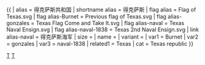 {{ {{{1<noinclude>|country showdata</noinclude>}}}
| alias = 得克萨斯共和国
| shortname alias = 得克萨斯
| flag alias = Flag of Texas.svg
| flag alias-Burnet  = Previous flag of Texas.svg
| flag alias-gonzales = Texas Flag Come and Take It.svg
| flag alias-naval = Texas Naval Ensign.svg
| flag alias-naval-1838 = Texas 2nd Naval Ensign.svg
| link alias-naval = 得克萨斯海军
| size = {{{size|}}}
| name = {{{name|}}}
| variant = {{{variant|}}}
<noinclude>
| var1 = Burnet
| var2 = gonzales
| var3 = naval-1838
| related1 = Texas
| cat = Texas republic
</noinclude>
}}<noinclude>
[[Category:美国资料模板|T]]
[[Category:已不存在國家資料模板|T]]
</noinclude>